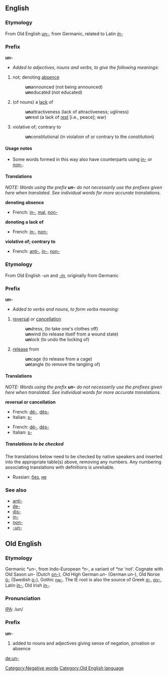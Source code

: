 ==English==
===Etymology===
From Old English [[un-#Old English|un-]], from Germanic, related to Latin ''[[in-#Latin|in-]]''

===Prefix===
'''un-'''
*''Added to adjectives, nouns and verbs, to give the following meanings:''
#not; denoting [[absence]]
#:'''un'''announced (not being announced)
#:'''un'''educated (not educated)
#(of nouns) a [[lack]] of
#:'''un'''attractiveness (lack of attractiveness; ugliness)
#:'''un'''rest (a lack of [[rest]] [i.e., peace]; war)
#violative of; contrary to
#:'''un'''constitutional (in violation of or contrary to the constitution)

====Usage notes====
*Some words formed in this way also have counterparts using [[in-]] or [[non-]].

====Translations====
''NOTE: Words using the prefix '''un-''' do not necessarily use the prefixes given here when translated.  See individual words for more accurate translations.''

'''denoting absence'''
{{top}}
*French: [[in-]], [[mal]], [[non-]]
{{mid}}
{{bottom}}

'''denoting a lack of'''
{{top}}
*French: [[in-]], [[non-]]
{{mid}}
{{bottom}}

'''violative of; contrary to'''
{{top}}
*French: [[anti-]], [[in-]], [[non-]]
{{mid}}
{{bottom}}

===Etymology===
From Old English ''-un'' and ''[[-in]]'', originally from Germanic

===Prefix===
'''un-'''
*''Added to verbs and nouns, to form verbs meaning:''
#[[reversal]] or [[cancellation]]
#:'''un'''dress, (to take one's clothes off)
#:'''un'''wind (to release itself from a wound state)
#:'''un'''lock (to undo the locking of)
#[[release]] from
#:'''un'''cage (to release from a cage)
#:'''un'''tangle (to remove the tangling of)

====Translations====
''NOTE: Words using the prefix '''un-''' do not necessarily use the prefixes given here when translated.  See individual words for more accurate translations.''

'''reversal or cancellation'''
{{top}}
*French: [[dé-]], [[dés-]]
*Italian: [[s-]]
{{mid}}
{{bottom}}

{{top}}
*French: [[dé-]], [[dés-]]
*Italian: [[s-]]
{{mid}}
{{bottom}}

=====Translations to be checked=====
<!--Remove this section once all of the translations below have been moved into
the tables above.-->
{{checktrans}}
The translations below need to be checked by native speakers and inserted into the appropriate table(s) above, removing any numbers.  Any numbering associating
translations with definitions is unreliable.

*Russian: [[без]], [[не]]

===See also===
*[[anti-]]
*[[de-]]
*[[dis-]]
*[[in-]]
*[[non-]]
*[[-un-]]

[[Category:Negative words]]


==Old English==
===Etymology===
Germanic ''*un-'', from Indo-European ''*n-'', a variant of ''*ne'' ‘not’.  Cognate with Old Saxon ''un-'' (Dutch [[on-]]), Old High German ''un-'' (German ''un-''), Old Norse [[ó-]] (Swedish [[o-]]), Gothic [[𐌿𐌽-]].  The IE root is also the source of Greek [[α-]], [[αν-]], Latin [[in-]], Old Irish [[in-]].

===Pronunciation===
[[IPA]]: /ʊn/

===Prefix===
'''un-'''
# added to nouns and adjectives giving sense of negation, privation or absence

[[Category:Old English language]]

[[de:un-]]